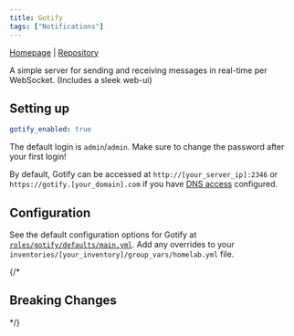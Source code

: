 ```yaml
---
title: Gotify
tags: ["Notifications"]
---
```



[Homepage](https://gotify.net/) |
[Repository](https://github.com/gotify/server)

<Tags tags={frontmatter.tags} />

A simple server for sending and receiving messages in real-time per WebSocket. (Includes a sleek web-ui)

## Setting up

```yaml title="inventories/homelab/group_vars/homelab.yml"
gotify_enabled: true
```

The default login is `admin`/`admin`. Make sure to change the password after your first login!

By default, Gotify can be accessed at `http://[your_server_ip]:2346` or `https://gotify.[your_domain].com` if you have [DNS access](../../guides/dns-access/) configured.

## Configuration

See the default configuration options for Gotify at [`roles/gotify/defaults/main.yml`](https://github.com/Dylancyclone/ansible-homelab-orchestration/blob/main/roles/gotify/defaults/main.yml).
Add any overrides to your `inventories/[your_inventory]/group_vars/homelab.yml` file.

{/* 

## Breaking Changes

*/}
